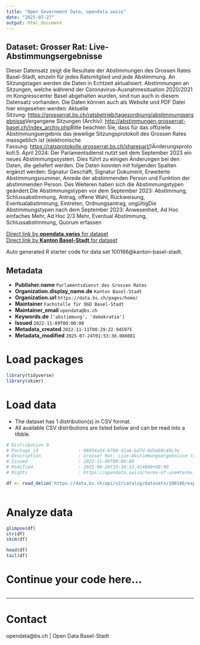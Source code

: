 ```yaml
---
title: "Open Government Data, opendata.swiss"
date: "2025-07-27"
output: html_document
---
```


## Dataset: Grosser Rat: Live-Abstimmungsergebnisse

Dieser Datensatz zeigt die Resultate der Abstimmungen des Grossen Rates Basel-Stadt, einzeln für jedes Ratsmitglied und jede Abstimmung. An Sitzungstagen werden die Daten in Echtzeit aktualisiert. Abstimmungen an Sitzungen, welche während der Coronavirus-Ausnahmesituation 2020/2021 im Kongresscenter Basel abgehalten wurden, sind nun auch in diesem Datensatz vorhanden. Die Daten können auch als Website und PDF Datei hier eingesehen werden: Aktuelle Sitzung: [https://grosserrat.bs.ch/ratsbetrieb/tagesordnung/abstimmungsergebnisse](https://grosserrat.bs.ch/ratsbetrieb/tagesordnung/abstimmungsergebnisse)[](http://abstimmungen.grosserrat-basel.ch/index_aktuell.php)Vergangene Sitzungen (Archiv): [http://abstimmungen.grosserrat-basel.ch/index_archiv.php](http://abstimmungen.grosserrat-basel.ch/index_archiv.php)[](http://abstimmungen.grosserrat-basel.ch/index_archiv.php)Bitte beachten Sie, dass für das offizielle Abstimmungsergebnis das jeweilige Sitzungsprotokoll des Grossen Rates massgeblich ist (elektronische Fassung: [https://ratsprotokolle.grosserrat.bs.ch/shareparl/](https://ratsprotokolle.grosserrat.bs.ch/shareparl/))Änderungsprotokoll:5. April 2024: Der Parlamentsdienst nutzt seit dem September 2023 ein neues Abstimmungssystem. Dies führt zu einigen Änderungen bei den Daten, die geliefert werden. Die Daten konnten mit folgenden Spalten ergänzt werden: Signatur Geschäft, Signatur Dokument, Erweiterte Abstimmungsnummer, Anrede der abstimmenden Person und Funktion der abstimmenden Person. Des Weiteren haben sich die Abstimmungstypen geändert.Die Abstimmungstypen vor dem September 2023: Abstimmung, Schlussabstimmung, Antrag, offene Wahl, Rückweisung, Eventualabstimmung, Eintreten, Ordnungsantrag, ungültigDie Abstimmungstypen nach dem September 2023: Anwesenheit, Ad Hoc einfaches Mehr, Ad Hoc 2/3 Mehr, Eventual Abstimmung, Schlussabstimmung, Quorum erfassen

[Direct link by **opendata.swiss** for dataset](https://opendata.swiss/de/dataset/grosser-rat-live-abstimmungsergebnisse)<br>
[Direct link by **Kanton Basel-Stadt** for dataset](https://data.bs.ch/explore/dataset/100186/)

Auto generated R starter code for data set 100186@kanton-basel-stadt.

## Metadata

- **Publisher.name** `Parlamentsdienst des Grossen Rates`
- **Organization.display_name.de** `Kanton Basel-Stadt`
- **Organization.url** `https://data.bs.ch/pages/home/`
- **Maintainer** `Fachstelle für OGD Basel-Stadt`
- **Maintainer_email** `opendata@bs.ch`
- **Keywords.de** `['abstimmung', 'demokratie']`
- **Issued** `2022-11-09T00:00:00`
- **Metadata_created** `2022-11-11T00:29:22.945975`
- **Metadata_modified** `2025-07-24T01:53:30.080881`


# Load packages

```r

library(tidyverse)
library(skimr)

```

# Load data

-   The dataset has 1 distribution(s) in CSV format.
-   All available CSV distributions are listed below and can be read into a tibble.

```r

# Distribution 0
# Package_id               : 06034a34-8700-42a6-bd7d-8d1eb0c49c3e
# Description              : Grosser Rat: Live-Abstimmungsergebnisse (csv)
# Issued                   : 2022-11-09T00:00:00
# Modified                 : 2025-06-26T15:36:33.414000+00:00
# Rights                   : https://opendata.swiss/terms-of-use#terms_by

df <- read_delim('https://data.bs.ch/api/v2/catalog/datasets/100186/exports/csv?use_labels=true')



```

# Analyze data

```r

glimpse(df)
str(df)
skim(df)

head(df)
tail(df)

```

# Continue your code here...

```r

```

------------------------------------------------------------------------

# Contact

opendata@bs.ch | Open Data Basel-Stadt
